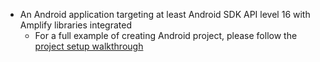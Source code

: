 * An Android application targeting at least Android SDK API level 16 with Amplify libraries integrated
    * For a full example of creating Android project, please follow the [project setup walkthrough](/lib/project-setup/create-application)

